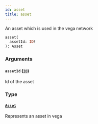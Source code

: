 ```yaml
---
id: asset
title: asset
---
```



An asset which is used in the vega network

```graphql
asset(
  assetId: ID!
): Asset
```


### Arguments

#### `assetId` ([`ID`](/docs/testnet/graphql/scalars/id))

Id of the asset


### Type

#### [`Asset`](/docs/testnet/graphql/objects/asset) 

Represents an asset in vega




